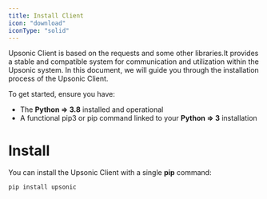 ```yaml
---
title: Install Client
icon: "download"
iconType: "solid"
---
```


Upsonic Client is based on the requests and some other libraries.It provides a stable and compatible system for communication and utilization within the Upsonic system. In this document, we will guide you through the installation process of the Upsonic Client.

To get started, ensure you have:

- The **Python => 3.8** installed and operational
- A functional pip3 or pip command linked to your **Python => 3** installation

# Install
You can install the Upsonic Client with a single **pip** command:
```console
pip install upsonic
```
